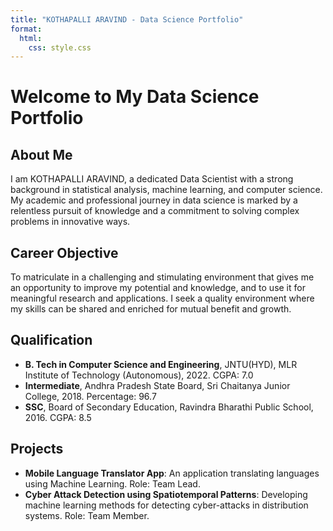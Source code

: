 ---
title: "KOTHAPALLI ARAVIND - Data Science Portfolio"
format:
  html:
    css: style.css
---

# Welcome to My Data Science Portfolio

## About Me

I am KOTHAPALLI ARAVIND, a dedicated Data Scientist with a strong background in statistical analysis, machine learning, and computer science. My academic and professional journey in data science is marked by a relentless pursuit of knowledge and a commitment to solving complex problems in innovative ways.

## Career Objective

To matriculate in a challenging and stimulating environment that gives me an opportunity to improve my potential and knowledge, and to use it for meaningful research and applications. I seek a quality environment where my skills can be shared and enriched for mutual benefit and growth.

## Qualification

-   **B. Tech in Computer Science and Engineering**, JNTU(HYD), MLR Institute of Technology (Autonomous), 2022. CGPA: 7.0
-   **Intermediate**, Andhra Pradesh State Board, Sri Chaitanya Junior College, 2018. Percentage: 96.7
-   **SSC**, Board of Secondary Education, Ravindra Bharathi Public School, 2016. CGPA: 8.5

## Projects

-   **Mobile Language Translator App**: An application translating languages using Machine Learning. Role: Team Lead.
-   **Cyber Attack Detection using Spatiotemporal Patterns**: Developing machine learning methods for detecting cyber-attacks in distribution systems. Role: Team Member.

## 
